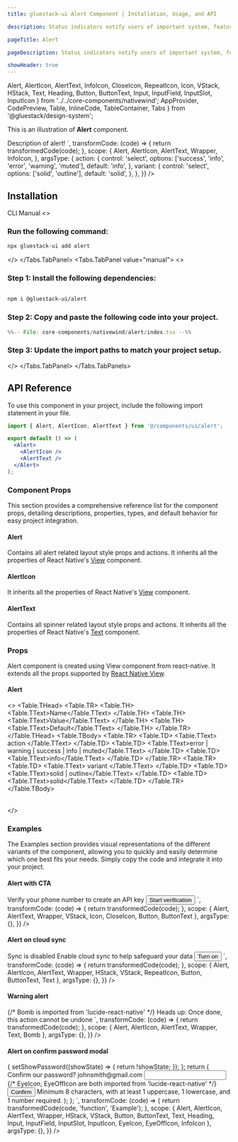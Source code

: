 ```yaml
---
title: gluestack-ui Alert Component | Installation, Usage, and API

description: Status indicators notify users of important system, feature, or page conditions that require attention.

pageTitle: Alert

pageDescription: Status indicators notify users of important system, feature, or page conditions that require attention.

showHeader: true
---
```



<Meta title="with-nativewind/Components/Feedback/Alert" />

  Alert,
  AlertIcon,
  AlertText,
  InfoIcon,
  CloseIcon,
  RepeatIcon,
  Icon,
  VStack,
  HStack,
  Text,
  Heading,
  Button,
  ButtonText,
  Input,
  InputField,
  InputSlot,
  InputIcon
} from '../../core-components/nativewind';
  AppProvider,
  CodePreview,
  Table,
  InlineCode,
  TableContainer,
  Tabs
} from '@gluestack/design-system';

This is an illustration of **Alert** component.

<Wrapper>
  <CodePreview
    _rendererWrapper={{ px: '$2.5' }}
    showComponentRenderer={true}
    showArgsController={true}
    metaData={{
      code: `
        <Alert {...props}>
          <AlertIcon as={InfoIcon} />
          <AlertText>
            Description of alert!
          </AlertText>
        </Alert>
      `,
      transformCode: (code) => {
        return transformedCode(code);
      },
      scope: {
        Alert,
        AlertIcon,
        AlertText,
        Wrapper,
        InfoIcon,
      },
      argsType: {
        action: {
          control: 'select',
          options: ['success', 'info', 'error', 'warning', 'muted'],
          default: 'info',
        },
        variant: {
          control: 'select',
          options: ['solid', 'outline'],
          default: 'solid',
        },
      },
    }}
  />
</Wrapper>

<br />

## Installation

<Tabs value="cli" type="section">
<Tabs.TabList>
      <Tabs.Tab value="cli">
        <Tabs.TabTitle>CLI</Tabs.TabTitle>
      </Tabs.Tab>
     <Tabs.Tab value="manual">
        <Tabs.TabTitle>Manual</Tabs.TabTitle>
     </Tabs.Tab>
  </Tabs.TabList>
  <Tabs.TabPanels>
    <Tabs.TabPanel value="cli">
<>

### Run the following command:
  ```bash
  npx gluestack-ui add alert
  ```
</>
    </Tabs.TabPanel>
    <Tabs.TabPanel value="manual"> 
<>

### Step 1: Install the following dependencies:

```bash

npm i @gluestack-ui/alert

```

### Step 2: Copy and paste the following code into your project.

<CollapsibleCode>

```jsx 
%%-- File: core-components/nativewind/alert/index.tsx --%% 
```

</CollapsibleCode>

### Step 3: Update the import paths to match your project setup.
</>
    </Tabs.TabPanel>
  </Tabs.TabPanels>
</Tabs>

## API Reference

To use this component in your project, include the following import statement in your file.

```jsx
import { Alert, AlertIcon, AlertText } from '@/components/ui/alert';
```

```jsx
export default () => (
  <Alert>
    <AlertIcon />
    <AlertText />
  </Alert>
);
```

### Component Props

This section provides a comprehensive reference list for the component props, detailing descriptions, properties, types, and default behavior for easy project integration.

#### Alert

Contains all alert related layout style props and actions. It inherits all the properties of React Native's [View](https://reactnative.dev/docs/pressable) component.

#### AlertIcon

It inherits all the properties of React Native's [View](https://reactnative.dev/docs/view) component.

#### AlertText

Contains all spinner related layout style props and actions. It inherits all the properties of React Native's [Text](https://reactnative.dev/docs/text) component.

### Props

Alert component is created using View component from react-native. It extends all the props supported by [React Native View](https://reactnative.dev/docs/view#props).

#### Alert

<>
  <TableContainer>
    <Table>
      <Table.THead>
        <Table.TR>
          <Table.TH>
            <Table.TText>Name</Table.TText>
          </Table.TH>
          <Table.TH>
            <Table.TText>Value</Table.TText>
          </Table.TH>
          <Table.TH>
            <Table.TText>Default</Table.TText>
          </Table.TH>
        </Table.TR>
      </Table.THead>
      <Table.TBody>
        <Table.TR>
          <Table.TD>
            <Table.TText>
              <InlineCode>action</InlineCode>
            </Table.TText>
          </Table.TD>
          <Table.TD>
            <Table.TText>error | warning | success | info | muted</Table.TText>
          </Table.TD>
          <Table.TD>
            <Table.TText>info</Table.TText>
          </Table.TD>
        </Table.TR>
        <Table.TR>
          <Table.TD>
            <Table.TText>
              <InlineCode>variant</InlineCode>
            </Table.TText>
          </Table.TD>
          <Table.TD>
            <Table.TText>solid | outline</Table.TText>
          </Table.TD>
          <Table.TD>
            <Table.TText>solid</Table.TText>
          </Table.TD>
        </Table.TR>
      </Table.TBody>
    </Table>
  </TableContainer>
</>

### Examples

The Examples section provides visual representations of the different variants of the component, allowing you to quickly and easily determine which one best fits your needs. Simply copy the code and integrate it into your project.

#### Alert with CTA

<Wrapper>
  <CodePreview
    showComponentRenderer={true}
    showArgsController={false}
     _rendererWrapper={{
      alignItems: 'stretch',
      padding: 20
    }}
    metaData={{
      code: `
        <Alert
          action="success"
          className="gap-4 max-w-[585px] w-full self-center items-start min-[400px]:items-center"
        >
          <VStack className="gap-4 min-[400px]:flex-row justify-between flex-1 min-[400px]:items-center">
            <AlertText className="font-semibold text-typography-900" size="sm">
              Verify your phone number to create an API key
            </AlertText>
            <Button size="sm">
              <ButtonText>Start verification</ButtonText>
            </Button>
          </VStack>
          <Icon as={CloseIcon} />
        </Alert>
      `,
      transformCode: (code) => {
        return transformedCode(code);
      },
      scope: {
        Alert,
        AlertText,
        Wrapper,
        VStack,
        Icon,
        CloseIcon,
        Button,
        ButtonText
      },
      argsType: {},
    }}
  />
</Wrapper>

#### Alert on cloud sync

<Wrapper>
  <CodePreview
    _rendererWrapper={{
      alignItems: 'stretch',
      padding: 20
    }}
    showComponentRenderer={true}
    showArgsController={false}
    metaData={{
      code: `
        <Alert
          action="warning"
          className="gap-4 max-w-[516px] w-full flex-row flex py-4 items-start self-center"
        >
          <AlertIcon as={RepeatIcon} className="mt-1" />
          <HStack className="justify-between flex-1 items-center gap-1 sm:gap-8">
            <VStack className="flex-1">
              <Text className="font-semibold text-typography-900">
                Sync is disabled
              </Text>
              <AlertText className="text-typography-900" size="sm">
                Enable cloud sync to help safeguard your data
              </AlertText>
            </VStack>
            <Button size="xs">
              <ButtonText>Turn on</ButtonText>
            </Button>
          </HStack>
        </Alert>
      `,
      transformCode: (code) => {
        return transformedCode(code);
      },
      scope: {
        Alert,
        AlertIcon,
        AlertText,
        Wrapper,
        HStack,
        VStack,
        RepeatIcon,
        Button,
        ButtonText,
        Text
      },
      argsType: {},
    }}
  />
</Wrapper>

#### Warning alert

<Wrapper>
  <CodePreview
    _rendererWrapper={{
      padding: 20
    }}
    showComponentRenderer={true}
    showArgsController={false}
    metaData={{
      code: `
        <Alert action="error" className="gap-3">
          {/* Bomb is imported from 'lucide-react-native' */}
          <AlertIcon as={Bomb} size="lg" />
          <AlertText className="text-typography-900" size="sm">
            <Text className="mr-2 font-semibold text-typography-900">
              Heads up:
            </Text>
            Once done, this action cannot be undone
          </AlertText>
        </Alert>
      `,
      transformCode: (code) => {
        return transformedCode(code);
      },
      scope: {
        Alert,
        AlertIcon,
        AlertText,
        Wrapper,
        Text,
        Bomb
      },
      argsType: {},
    }}
  />
</Wrapper>

#### Alert on confirm password modal

<Wrapper>
  <CodePreview
    _rendererWrapper={{
      padding: 20
    }}
    showComponentRenderer={true}
    showArgsController={false}
    metaData={{
      code: `
        function Example() {
          const [showPassword, setShowPassword] = React.useState(false);
          const handleState = () => {
            setShowPassword((showState) => {
              return !showState;
            });
          };
          return (
            <VStack className="gap-5 sm:gap-8 p-6 sm:p-9 border border-outline-200 bg-background-0 rounded-xl shadow-hard-5 w-full max-w-[423px]">
              <VStack className="items-center gap-1">
                <Heading size="xl">Confirm our password?</Heading>
                <Text>johnsmith@gmail.com</Text>
              </VStack>
              <VStack className="gap-3 sm:gap-5">
                <Input className="rounded-md" size="sm">
                  <InputField
                    type={showPassword ? 'text' : 'password'}
                    placeholder="Enter password"
                  />
                  <InputSlot className="mr-3" onPress={handleState}>
                    {/* EyeIcon, EyeOffIcon are both imported from 'lucide-react-native' */}
                    <InputIcon
                      size="xs"
                      as={showPassword ? EyeIcon : EyeOffIcon}
                      className="stroke-background-600"
                    />
                  </InputSlot>
                </Input>
                <Button className="w-full rounded-md" size="sm">
                  <ButtonText>Confirm</ButtonText>
                </Button>
              </VStack>
              <Alert className="items-start" action="muted">
                <AlertIcon as={InfoIcon} size="xs" className="stroke-background-500" />
                <AlertText className="text-typography-600" size="xs">
                  Minimum 8 characters, with at least 1 uppercase, 1 lowercase, and 1
                  number required.
                </AlertText>
              </Alert>
            </VStack>
          );
        };
      `,
      transformCode: (code) => {
        return transformedCode(code, 'function', 'Example');
      },
      scope: {
        Alert,
        AlertIcon,
        AlertText,
        Wrapper,
        HStack,
        VStack,
        Button,
        ButtonText,
        Text,
        Heading,
        Input,
        InputField,
        InputSlot,
        InputIcon,
        EyeIcon,
        EyeOffIcon,
        InfoIcon
      },
      argsType: {},
    }}
  />
</Wrapper>
